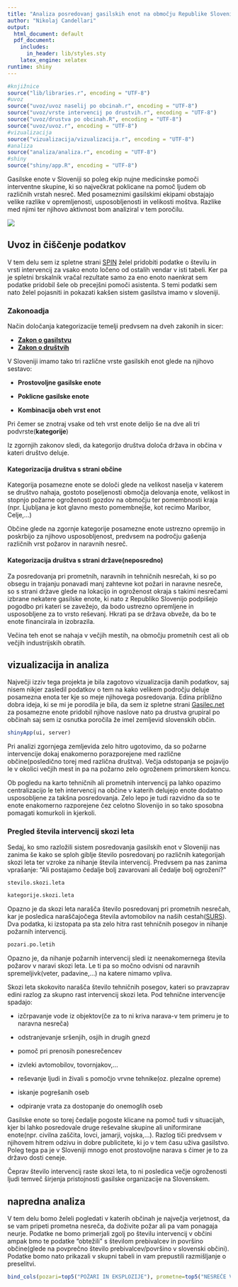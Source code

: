 ```yaml
---
title: "Analiza posredovanj gasilskih enot na območju Republike Slovenije"
author: "Nikolaj Candellari"
output:
  html_document: default
  pdf_document:
    includes:
      in_header: lib/styles.sty
    latex_engine: xelatex
runtime: shiny
---
```


```r
#knjižnice
source("lib/libraries.r", encoding = "UTF-8")
#uvoz
source("uvoz/uvoz naselij po obcinah.r", encoding = "UTF-8")
source("uvoz/vrste intervencij po drustvih.r", encoding = "UTF-8")
source("uvoz/drustva po obcinah.R", encoding = "UTF-8")
source("uvoz/uvoz.r", encoding = "UTF-8")
#vizualizacija
source("vizualizacija/vizualizacija.r", encoding = "UTF-8")
#analiza
source("analiza/analiza.r", encoding = "UTF-8")
#shiny
source("shiny/app.R", encoding = "UTF-8")
```


Gasilske enote v Sloveniji so poleg ekip nujne medicinske pomoči interventne skupine, ki so največkrat poklicane na pomoč ljudem ob različnih vrstah nesreč. Med posameznimi gasilskimi ekipami obstajajo velike razlike v opremljenosti, usposobljenosti in velikosti moštva. Razlike med njimi ter njihovo aktivnost bom analiziral v tem poročilu.

![](podatki/Delo-Foto-20171004123148-99050900.jpeg)


## Uvoz in čiščenje podatkov

V tem delu sem iz spletne strani [SPIN](http://spin.sos112.si/SPIN2/Javno/Porocila/)  želel pridobiti podatke o številu in vrsti intervencij za vsako enoto ločeno od ostalih vendar v isti tabeli. Ker pa je spletni brskalnik vračal rezultate samo za eno enoto naenkrat sem podatke pridobil šele ob precejšni pomoči asistenta. S temi podatki sem nato želel pojasniti in pokazati kakšen sistem gasilstva imamo v sloveniji. 

### Zakonoadja

Način določanja kategorizacije temelji predvsem na dveh zakonih in sicer:

* [**Zakon o gasilstvu**](http://pisrs.si/Pis.web/pregledPredpisa?id=ZAKO301)
* [**Zakon o društvih**](http://pisrs.si/Pis.web/pregledPredpisa?id=ZAKO4242)

V Sloveniji imamo tako tri različne vrste gasilskih enot glede na njihovo sestavo:

* **Prostovoljne gasilske enote** 
    
* **Poklicne gasilske enote**
    
* **Kombinacija obeh vrst enot** 
    

Pri čemer se znotraj vsake od teh vrst enote delijo še na dve ali tri podvrste(**kategorije**)

Iz zgornjih zakonov sledi, da kategorijo društva določa država in občina v kateri društvo deluje.

#### Kategorizacija društva s strani občine

Kategorija posamezne enote se določi glede na velikost naselja v katerem se društvo nahaja, gostoto poseljenosti območja delovanja enote, velikost in stopnjo požarne ogroženosti gozdov na območju ter pomembnosti kraja (npr. Ljubljana je kot glavno mesto pomembnejše, kot recimo Maribor, Celje,...)

Občine glede na zgornje kategorije posamezne enote ustrezno opremijo in poskrbijo za njihovo usposobljenost, predvsem na področju gašenja različnih vrst požarov in naravnih nesreč.
 
#### Kategorizacija društva s strani države(neposredno)

Za posredovanja pri prometnih, naravnih in tehničnih nesrečah, ki so po obsegu in trajanju ponavadi manj zahtevne kot požari in naravne nesreče, so s strani države glede na lokacijo in ogroženost okraja s takimi nesrečami izbrane nekatere gasilske enote, ki nato z Republiko Slovenijo podpišejo pogodbo pri kateri se zavežejo, da bodo ustrezno opremljene in usposobljene za to vrsto reševanj. Hkrati pa se država obveže, da bo te enote financirala in izobrazila.

Večina teh enot se nahaja v večjih mestih, na območju prometnih cest ali ob večjih industrijskih obratih. 

## vizualizacija in analiza

Največji izziv tega projekta je bila zagotovo vizualizacija danih podatkov, saj nisem nikjer zasledil podatkov o tem na kako velikem področju deluje posamezna enota ter kje so meje njihovega posredovanja. Edina približno dobra ideja, ki se mi je porodila je bila, da sem iz spletne strani [Gasilec.net](http://www.gasilec.net/) za posamezne enote pridobil njihove naslove nato pa drustva grupiral po občinah saj sem iz osnutka poročila že imel zemljevid slovenskih občin.

```r
shinyApp(ui, server)
```


Pri analizi zgornjega zemljevida zelo hitro ugotovimo, da so požarne intervencije dokaj enakomerno porazporejene med različne občine(posledično torej med različna društva). Večja odstopanja se pojavijo le v okolici večjih mest in pa na požarno zelo ogroženem primorskem koncu.

Ob pogledu na karto tehničnih ali prometnih intervencij pa lahko opazimo centralizacijo le teh intervencij na občine v katerih delujejo enote dodatno usposobljene za takšna posredovanja. Zelo lepo je tudi razvidno da so te enote enakomerno razporejene čez celotno Slovenijo in so tako sposobna pomagati komurkoli in kjerkoli.


### Pregled števila intervencij skozi leta

Sedaj, ko smo razložili sistem posredovanja gasilskih enot v Sloveniji nas zanima še kako se sploh giblje število posredovanj po različnih kategorijah skozi leta ter vzroke za nihanje števila intervencij. Predvsem pa nas zanima vprašanje: "Ali postajamo čedalje bolj zavarovani ali čedalje bolj ogroženi?"


```r

stevilo.skozi.leta

kategorije.skozi.leta
```

Opazno je da skozi leta narašča število posredovanj pri prometnih nesrečah, kar je posledica naraščajočega števila avtomobilov na naših cestah([SURS](https://www.stat.si/StatWeb/News/Index/6602)). 
Dva podatka, ki izstopata pa sta zelo hitra rast tehničnih posegov in nihanje požarnih intervencij.

```r
pozari.po.letih
```

Opazno je, da nihanje požarnih intervencij sledi iz neenakomernega števila požarov v naravi skozi leta. Le ti pa so močno odvisni od naravnih spremeljivk(veter, padavine,...) na katere nimamo vpliva.

Skozi leta skokovito narašča število tehničnih posegov, kateri so pravzaprav edini razlog za skupno rast intervencij skozi leta. 
Pod tehnične intervencije spadajo:

* izčrpavanje vode iz objektov(če za to ni kriva narava-v tem primeru je to naravna nesreča)

* odstranjevanje sršenjih, osjih in drugih gnezd

* pomoč pri prenosih ponesrečencev

* izvleki avtomobilov, tovornjakov,...

* reševanje ljudi in živali s pomočjo vrvne tehnike(oz. plezalne opreme)

* iskanje pogrešanih oseb

* odpiranje vrata za dostopanje do onemoglih oseb


Gasilske enote so torej čedalje pogoste klicane na pomoč tudi v situacijah, kjer bi lahko posredovale druge reševalne skupine ali uniformirane enote(npr. civilna zaščita, lovci, jamarji, vojska,...). Razlog tiči predvsem v njihovem hitrem odzivu in dobre publicitete, ki jo v tem času uživa gasilstvo. Poleg tega pa je v Sloveniji mnogo enot prostovoljne narava s čimer je to za državo dosti ceneje. 

Čeprav število intervencij raste skozi leta, to ni posledica večje ogroženosti ljudi temveč širjenja pristojnosti gasilske organizacije na Slovenskem. 

## napredna analiza

V tem delu bomo želeli pogledati v katerih občinah je največja verjetnost, da se vam pripeti prometna nesreča, da doživite požar ali pa vam ponagaja neurje. Podatke ne bomo primerjali zgolj po številu intervencij v občini ampak bmo te podatke "obtežili" s številom prebivalcev in površino občine(glede na povprečno število prebivalcev/površino v slovenski občini). Podatke bomo nato prikazali v skupni tabeli in vam prepustili razmišljanje o preselitvi.

```r
bind_cols(pozari=top5("POŽARI IN EKSPLOZIJE"), prometne=top5("NESREČE V PROMETU"), tehnicne=top5("TEHNIČNA IN DRUGA POMOČ"), druge=top5("DRUGE NESREČE"), naravne=top5("NARAVNE NESREČE"))
```


